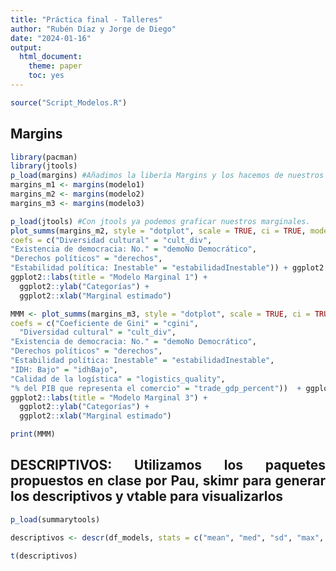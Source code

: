 ---
title: "Práctica final - Talleres"
author: "Rubén Díaz y Jorge de Diego"
date: "2024-01-16"
output: 
  html_document:
    theme: paper
    toc: yes
---
<style>
body {
text-align: justify}
</style>


```{r, warning = FALSE}
source("Script_Modelos.R")
```


## Margins

```{r}
library(pacman)
library(jtools)
p_load(margins) #Añadimos la libería Margins y los hacemos de nuestros modelos.
margins_m1 <- margins(modelo1)
margins_m2 <- margins(modelo2)
margins_m3 <- margins(modelo3)
```

```{r}
p_load(jtools) #Con jtools ya podemos graficar nuestros marginales.
plot_summs(margins_m2, style = "dotplot", scale = TRUE, ci = TRUE, model.names = c("Modelo 2"), colors = c("blue"), #Definimos el tipo de gráfico
coefs = c("Diversidad cultural" = "cult_div", 
"Existencia de democracia: No." = "demoNo Democrático", 
"Derechos políticos" = "derechos",
"Estabilidad política: Inestable" = "estabilidadInestable")) + ggplot2::theme_minimal()+ #Ajustamos etiquetas
ggplot2::labs(title = "Modelo Marginal 1") + 
  ggplot2::ylab("Categorías") +
  ggplot2::xlab("Marginal estimado")
```

```{r}
MMM <- plot_summs(margins_m3, style = "dotplot", scale = TRUE, ci = TRUE, model.names = c("Modelo 3"), colors = c("blue"),
coefs = c("Coeficiente de Gini" = "cgini",
  "Diversidad cultural" = "cult_div", 
"Existencia de democracia: No." = "demoNo Democrático", 
"Derechos políticos" = "derechos",
"Estabilidad política: Inestable" = "estabilidadInestable",
"IDH: Bajo" = "idhBajo",
"Calidad de la logística" = "logistics_quality",
"% del PIB que representa el comercio" = "trade_gdp_percent"))  + ggplot2::theme_minimal()+
ggplot2::labs(title = "Modelo Marginal 3") + 
  ggplot2::ylab("Categorías") +
  ggplot2::xlab("Marginal estimado")

print(MMM)
```

## DESCRIPTIVOS: Utilizamos los paquetes propuestos en clase por Pau, skimr para generar los descriptivos y vtable para visualizarlos

```{r}
p_load(summarytools)

descriptivos <- descr(df_models, stats = c("mean", "med", "sd", "max", "min"))

t(descriptivos)
```



